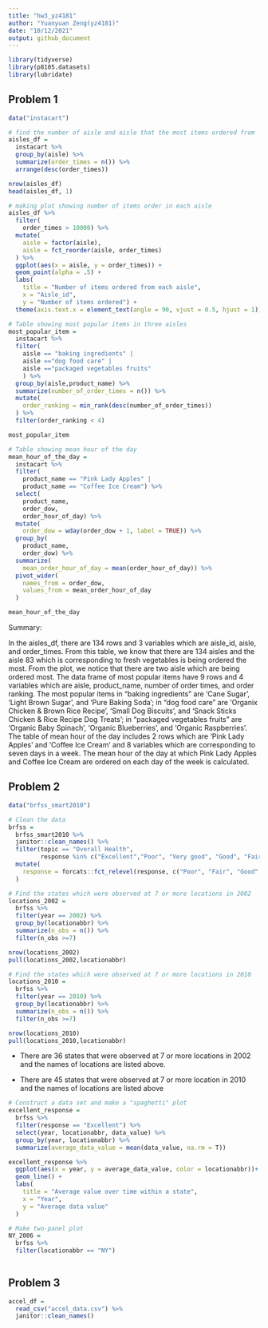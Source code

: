```yaml
---
title: "hw3_yz4181"
author: "Yuanyuan Zeng(yz4181)"
date: "10/12/2021"
output: github_document
---
```


```r
library(tidyverse)
library(p8105.datasets)
library(lubridate)
```

## Problem 1

```r
data("instacart")

# find the number of aisle and aisle that the most items ordered from
aisles_df =
  instacart %>% 
  group_by(aisle) %>% 
  summarize(order_times = n()) %>% 
  arrange(desc(order_times))

nrow(aisles_df)
head(aisles_df, 1)

# making plot showing number of items order in each aisle
aisles_df %>% 
  filter(
    order_times > 10000) %>% 
  mutate(
    aisle = factor(aisle), 
    aisle = fct_reorder(aisle, order_times)
  ) %>% 
  ggplot(aes(x = aisle, y = order_times)) +
  geom_point(alpha = .5) +
  labs(
    title = "Number of items ordered from each aisle",
    x = "Aisle_id",
    y = "Number of items ordered") + 
  theme(axis.text.x = element_text(angle = 90, vjust = 0.5, hjust = 1))

# Table showing most popular items in three aisles
most_popular_item = 
  instacart %>% 
  filter(
    aisle == "baking ingredients" | 
    aisle =="dog food care" | 
    aisle =="packaged vegetables fruits"
    ) %>% 
  group_by(aisle,product_name) %>% 
  summarize(number_of_order_times = n()) %>% 
  mutate(
    order_ranking = min_rank(desc(number_of_order_times))
  ) %>% 
  filter(order_ranking < 4)

most_popular_item

# Table showing mean hour of the day
mean_hour_of_the_day =
  instacart %>% 
  filter(
    product_name == "Pink Lady Apples" | 
    product_name == "Coffee Ice Cream") %>% 
  select(
    product_name,
    order_dow,
    order_hour_of_day) %>% 
  mutate(
    order_dow = wday(order_dow + 1, label = TRUE)) %>% 
  group_by(
    product_name,
    order_dow) %>% 
  summarize(
    mean_order_hour_of_day = mean(order_hour_of_day)) %>% 
  pivot_wider(
    names_from = order_dow,
    values_from = mean_order_hour_of_day
  )

mean_hour_of_the_day
```

Summary:

In the aisles_df, there are 134 rows and 3 variables which are aisle_id, aisle, and order_times. From this table, we know that there are 134 aisles and the aisle 83 which is corresponding to fresh vegetables is being ordered the most. From the plot, we notice that there are two aisle which are being ordered most. The data frame of most popular items have 9 rows and 4 variables which are aisle, product_name, number of order times, and order ranking. The most popular items in "baking ingredients" are 'Cane Sugar', 'Light Brown Sugar', and 'Pure Baking Soda'; in "dog food care" are 'Organix Chicken & Brown Rice Recipe', 'Small Dog Biscuits', and 'Snack Sticks Chicken & Rice Recipe Dog Treats'; in "packaged vegetables fruits" are 'Organic Baby Spinach', 'Organic Blueberries', and 'Organic Raspberries'. The table of mean hour of the day includes 2 rows which are 'Pink Lady Apples' and 'Coffee Ice Cream' and 8 variables which are corresponding to seven days in a week. The mean hour of the day at which Pink Lady Apples and Coffee Ice Cream are ordered on each day of the week is calculated.


## Problem 2

```r
data("brfss_smart2010")

# Clean the data
brfss =
  brfss_smart2010 %>% 
  janitor::clean_names() %>% 
  filter(topic == "Overall Health",
         response %in% c("Excellent","Poor", "Very good", "Good", "Fair")) %>% 
  mutate(
    response = forcats::fct_relevel(response, c("Poor", "Fair", "Good", "Very good", "Excellent"))
  )
```

```r
# Find the states which were observed at 7 or more locations in 2002
locations_2002 =
  brfss %>% 
  filter(year == 2002) %>% 
  group_by(locationabbr) %>% 
  summarize(n_obs = n()) %>% 
  filter(n_obs >=7)

nrow(locations_2002)
pull(locations_2002,locationabbr)
```

```r
# Find the states which were observed at 7 or more locations in 2010
locations_2010 = 
  brfss %>% 
  filter(year == 2010) %>% 
  group_by(locationabbr) %>% 
  summarize(n_obs = n()) %>% 
  filter(n_obs >=7)

nrow(locations_2010)
pull(locations_2010,locationabbr)
```
* There are 36 states that were observed at 7 or more locations in 2002 and the names of locations are listed above.

* There are 45 states that were observed at 7 or more location in 2010 and the names of locations are listed above

```r
# Construct a data set and make a "spaghetti" plot
excellent_response = 
  brfss %>% 
  filter(response == "Excellent") %>% 
  select(year, locationabbr, data_value) %>% 
  group_by(year, locationabbr) %>% 
  summarize(average_data_value = mean(data_value, na.rm = T))

excellent_response %>% 
  ggplot(aes(x = year, y = average_data_value, color = locationabbr))+
  geom_line() +
  labs(
    title = "Average value over time within a state",
    x = "Year",
    y = "Average data value"
  ) 
```

```r
# Make two-panel plot
NY_2006 = 
  brfss %>%
  filter(locationabbr == "NY") 
  
```


## Problem 3

```r
accel_df = 
  read_csv("accel_data.csv") %>% 
  janitor::clean_names() 
```

